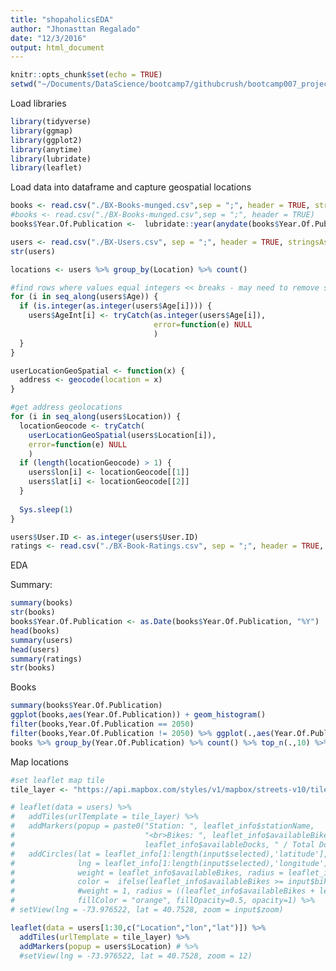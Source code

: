 ```yaml
---
title: "shopaholicsEDA"
author: "Jhonasttan Regalado"
date: "12/3/2016"
output: html_document
---
```


```r
knitr::opts_chunk$set(echo = TRUE)
setwd("~/Documents/DataScience/bootcamp7/githubcrush/bootcamp007_project/Project5-Capstone/shopaholics/BX-CSV-Dump/")
```

Load libraries
```r
library(tidyverse)
library(ggmap)
library(ggplot2)
library(anytime)
library(lubridate)
library(leaflet)

```

Load data into dataframe and capture geospatial locations
```r
books <- read.csv("./BX-Books-munged.csv",sep = ";", header = TRUE, stringsAsFactor=FALSE, quote="\"")
#books <- read.csv("./BX-Books-munged.csv",sep = ";", header = TRUE)
books$Year.Of.Publication <-  lubridate::year(anydate(books$Year.Of.Publication))

users <- read.csv("./BX-Users.csv", sep = ";", header = TRUE, stringsAsFactor=FALSE, quote="\"", encoding = "Latin-1") #encoding="UTF-8")
str(users)

locations <- users %>% group_by(Location) %>% count()

#find rows where values equal integers << breaks - may need to remove some rows
for (i in seq_along(users$Age)) {
  if (is.integer(as.integer(users$Age[i]))) {
    users$AgeInt[i] <- tryCatch(as.integer(users$Age[i]),
                                error=function(e) NULL
                                )
  }
}

userLocationGeoSpatial <- function(x) {
  address <- geocode(location = x)
}

#get address geolocations
for (i in seq_along(users$Location)) {
  locationGeocode <- tryCatch(
    userLocationGeoSpatial(users$Location[i]), 
    error=function(e) NULL
    )
  if (length(locationGeocode) > 1) {
    users$lon[i] <- locationGeocode[[1]]
    users$lat[i] <- locationGeocode[[2]]
  }
  
  Sys.sleep(1)
}

users$User.ID <- as.integer(users$User.ID)
ratings <- read.csv("./BX-Book-Ratings.csv", sep = ";", header = TRUE, stringsAsFactor=FALSE)
```

EDA

Summary:
```r
summary(books)
str(books)
books$Year.Of.Publication <- as.Date(books$Year.Of.Publication, "%Y")
head(books)
summary(users)
head(users)
summary(ratings)
str(books)
```
Books 
```r
summary(books$Year.Of.Publication)
ggplot(books,aes(Year.Of.Publication)) + geom_histogram()
filter(books,Year.Of.Publication == 2050)
filter(books,Year.Of.Publication != 2050) %>% ggplot(.,aes(Year.Of.Publication)) + geom_histogram()
books %>% group_by(Year.Of.Publication) %>% count() %>% top_n(.,10) %>% arrange(desc(n))
```

Map locations
```r
#set leaflet map tile
tile_layer <- "https://api.mapbox.com/styles/v1/mapbox/streets-v10/tiles/256/{z}/{x}/{y}?access_token=pk.eyJ1IjoiamhvbmFzdHRhbiIsImEiOiJFLTAzeVVZIn0.mwAAfKtGwv3rs3L61jz87A"

# leaflet(data = users) %>% 
#   addTiles(urlTemplate = tile_layer) %>% 
#   addMarkers(popup = paste0("Station: ", leaflet_info$stationName,
#                             "<br>Bikes: ", leaflet_info$availableBikes, " / Docks: ",
#                             leaflet_info$availableDocks, " / Total Docks: ", leaflet_info$totalDocks)) %>%
#   addCircles(lat = leaflet_info[1:length(input$selected),'latitude'], 
#              lng = leaflet_info[1:length(input$selected),'longitude'],
#              weight = leaflet_info$availableBikes, radius = leaflet_info$availableDocks / input$docksAvailable, 
#              color =  ifelse(leaflet_info$availableBikes >= input$bikesAvailable,"green","red"),
#              #weight = 1, radius = ((leaflet_info$availableBikes + leaflet_info$availableDocks) * 5 ), color =  "black",
#              fillColor = "orange", fillOpacity=0.5, opacity=1) %>%
# setView(lng = -73.976522, lat = 40.7528, zoom = input$zoom)

leaflet(data = users[1:30,c("Location","lon","lat")]) %>% 
  addTiles(urlTemplate = tile_layer) %>% 
  addMarkers(popup = users$Location) # %>%
  #setView(lng = -73.976522, lat = 40.7528, zoom = 12)
```

